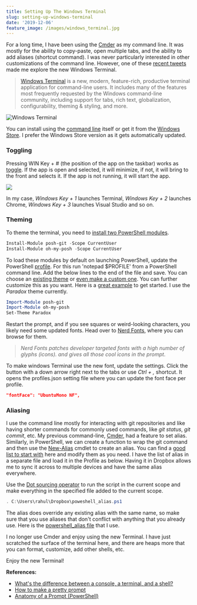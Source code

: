 ```yaml
---
title: Setting Up The Windows Terminal
slug: setting-up-windows-terminal
date: '2019-12-06'
feature_image: /images/windows_terminal.jpg
---
```

For a long time, I have been using the [Cmder](/blog/cmder-portable-console-emulator-for-windows/) as my command line. It was mostly for the ability to copy-paste, open multiple tabs, and the ability to add aliases (shortcut command). I was never particularly interested in other customizations of the command line. However, one of these [recent tweets](https://twitter.com/bradwilson/status/1199826823628017664) made me explore the new Windows Terminal.

> [Windows Terminal](https://github.com/microsoft/terminal) is a new, modern, feature-rich, productive terminal application for command-line users. It includes many of the features most frequently requested by the Windows command-line community, including support for tabs, rich text, globalization, configurability, theming & styling, and more.

![Windows Terminal](/images/windows_terminal.jpg)

You can install using the [command line](https://github.com/microsoft/terminal#installing-and-running-windows-terminal) itself or get it from the [Windows Store](https://www.microsoft.com/en-us/p/windows-terminal-preview/9n0dx20hk701#activetab=pivot:overviewtab). I prefer the Windows Store version as it gets automatically updated.

### Toggling

Pressing WIN Key + # (the position of the app on the taskbar) works as [toggle](https://www.itprotoday.com/access-taskbar-keyboard-shortcuts). If the app is open and selected, it will minimize, if not, it will bring to the front and selects it. If the app is not running, it will start the app.

![](/images/windows_terminal_toggle.jpg)

In my case, _Windows Key + 1_ launches Terminal, _Windows Key + 2_ launches Chrome, _Windows Key + 3_ launches Visual Studio and so on.

### Theming

To theme the terminal, you need to [install two PowerShell modules](https://github.com/JanDeDobbeleer/oh-my-posh?WT.mc_id=-blog-scottha#installation).

```powershell
Install-Module posh-git -Scope CurrentUser
Install-Module oh-my-posh -Scope CurrentUser

```

To load these modules by default on launching PowerShell, update the PowerShell [profile](https://docs.microsoft.com/en-us/powershell/module/microsoft.powershell.core/about/about_profiles?view=powershell-6#the-profile-variable). For this run 'notepad $PROFILE' from a PowerShell command line. Add the below lines to the end of the file and save. You can choose an [existing theme](https://github.com/JanDeDobbeleer/oh-my-posh?WT.mc_id=-blog-scottha#themes) or [even make a custom one](https://github.com/JanDeDobbeleer/oh-my-posh?WT.mc_id=-blog-scottha#creating-your-own-theme). You can further customize this as you want. Here is a [great example](https://bradwilson.io/blog/prompt/powershell#windowsterminal) to get started. I use the _Paradox_ theme currently.

```powershell
Import-Module posh-git
Import-Module oh-my-posh
Set-Theme Paradox

```

Restart the prompt, and if you see squares or weird-looking characters, you likely need some updated fonts. Head over to [Nerd Fonts](https://www.nerdfonts.com/), where you can browse for them.

> _Nerd Fonts patches developer targeted fonts with a high number of glyphs (icons). and gives all those cool icons in the prompt_.

To make windows Terminal use the new font, update the settings. Click the button with a down arrow right next to the tabs or use _Ctrl + ,_ shortcut. It opens the profiles.json setting file where you can update the font face per profile.

```json
"fontFace": "UbuntuMono NF",

```

### Aliasing

I use the command line mostly for interacting with git repositories and like having shorter commands for commonly used commands, like _git status_, _git commit_, etc. My previous command-line, [Cmder](/blog/cmder-portable-console-emulator-for-windows/), had a feature to set alias. Similarly, in PowerShell, we can create a function to wrap the git command and then use the [New-Alias](https://docs.microsoft.com/en-us/powershell/module/microsoft.powershell.utility/new-alias?view=powershell-6) cmdlet to create an alias. You can find a [good list to start with](https://stackoverflow.com/a/23201953/1948745) here and modify them as you need. I have the list of alias in a separate file and load it in the Profile as below. Having it in Dropbox allows me to sync it across to multiple devices and have the same alias everywhere.

Use the [Dot sourcing operator](https://docs.microsoft.com/en-us/powershell/module/microsoft.powershell.core/about/about_operators?view=powershell-6#dot-sourcing-operator-) to run the script in the current scope and make everything in the specified file added to the current scope.

```powershell
. C:\Users\rahul\Dropbox\poweshell_alias.ps1

```

The alias does override any existing alias with the same name, so make sure that you use aliases that don't conflict with anything that you already use. Here is the [powershell\_alias file](https://gist.github.com/rahulpnath/8a6413dadf8759ffbc9778d018ab2039) that I use.

I no longer use Cmder and enjoy using the new Terminal. I have just scratched the surface of the terminal here, and there are heaps more that you can format, customize, add other shells, etc.

Enjoy the new Terminal!

**References:**

-   [What's the difference between a console, a terminal, and a shell?](https://www.hanselman.com/blog/WhatsTheDifferenceBetweenAConsoleATerminalAndAShell.aspx)
-   [How to make a pretty prompt](https://www.hanselman.com/blog/HowToMakeAPrettyPromptInWindowsTerminalWithPowerlineNerdFontsCascadiaCodeWSLAndOhmyposh.aspx)
-   [Anatomy of a Prompt (PowerShell)](https://bradwilson.io/blog/prompt/powershell#windowsterminal)
